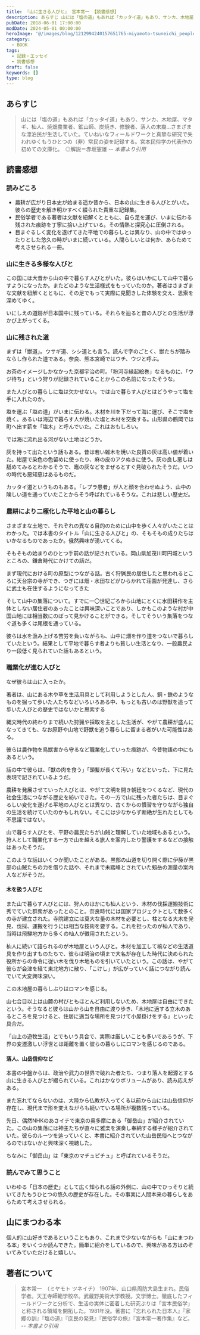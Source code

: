 ```yaml
---
title: 『山に生きる人びと』 宮本常一 【読書感想】
description: あらすじ 山には「塩の道」もあれば「カッタイ道」もあり、サンカ、木地屋、マタギ、杣人、焼畑農業者、鉱山師、炭焼き、修験者、落人の末裔…さまざまな漂泊民が生活していた。ていねいなフィールドワークと真摯な研究で失われゆくもうひとつの（非）常民の姿を記録する。宮本民俗学の代表作の初めての文庫化。　◎解説＝赤坂憲雄
pubDate: 2018-06-01 17:00:00
modDate: 2024-05-01 00:00:00
heroImage: '@/images/blog/1212994240157651765-miyamoto-tsuneichi_people-live-in-the-mountains.webp'
category:
  - BOOK
tags:
  - 記録・エッセイ
  - 読書感想
draft: false
keywords: []
type: blog
---
```



## あらすじ

> 山には「塩の道」もあれば「カッタイ道」もあり、サンカ、木地屋、マタギ、杣人、焼畑農業者、鉱山師、炭焼き、修験者、落人の末裔…さまざまな漂泊民が生活していた。ていねいなフィールドワークと真摯な研究で失われゆくもうひとつの（非）常民の姿を記録する。宮本民俗学の代表作の初めての文庫化。　◎解説＝赤坂憲雄 <cite>-- 本書より引用</cite>

## 読書感想

### 読みどころ

- 農耕が広がり日本史が始まる遥か昔から、日本の山に生きる人びとがいた。彼らの歴史を解き明かすべく綴られた貴重な記録集。
- 民俗学者である著者は文献を紐解くとともに、自ら足を運び、いまに伝わる残された痕跡を丁寧に拾い上げている。その情熱と探究心に圧倒される。
- 目まぐるしく変化を遂げてきた平地での暮らしとは異なり、山の中ではゆったりとした悠久の時がいまに続いている。人間らしいとは何か、あらためて考えさせられる一冊。

### 山に生きる多様な人びと

この国には大昔から山の中で暮らす人びとがいた。彼らはいかにして山中で暮らすようになったか。またどのような生活様式をもっていたのか。著者はさまざまな文献を紐解くとともに、その足でもって実際に見聞きした体験を交え、思索を深めてゆく。

いにしえの道跡が日本国中に残っている。それらを辿ると昔の人びとの生活が浮かび上がってくる。

### 山に残された道

まずは「獣道」。ウサギ道、シシ道とも言う。読んで字のごとく、獣たちが踏みならし作られた道である。奈良、熊本宮崎ではウチ、ウジと呼ぶ。

お茶のイメージしかなかった京都宇治の町。「粉河寺縁起絵巻」なるものに、「ウジ待ち」という狩りが記録されていることからこの名前になったそうな。

また人びとの暮らしに塩は欠かせない。では山で暮らす人びとはどうやって塩を手に入れたのか。

塩を運ぶ「塩の道」がいまに伝わる。木材を川を下だって海に運び、そこで塩を焼く。あるいは海辺で暮らす人が焼いた塩と木材を交換する。山形県の鶴岡では町へ出す薪を「塩木」と呼んでいた。これはおもしろい。

では海に流れ出る河がない土地はどうか。

灰を持って出たという話もある。昔は若い雑木を焼いた良質の灰は高い値が着いた。紺屋で染色の色留めに使ったり、麻の皮のアクぬきに使う。灰の良し悪しは舐めてみるとわかるそうで、竈の灰などをまぜるとすぐ見破られたそうだ。いつの時代も悪知恵はあるものだ。

カッタイ道というものもある。「レプラ患者」が人と顔を合わせぬよう、山中の険しい道を通っていたことからそう呼ばれているそうな。これは悲しい歴史だ。

### 農耕により二極化した平地と山の暮らし

さまざまな土地で、それぞれの異なる目的のために山中を歩く人々がいたことはわかった。では本書のタイトル「山に生きる人びと」の、そもそもの成りたちはいかなるものであったか。俄然興味が湧いてくる。

そもそもの始まりのひとつ手前の話が記されている。岡山県加茂川町円城というところの、鎌倉時代にかけての話だ。

まず現代における町の原型につながる話。古く狩猟民の居住したと思われるところに天台宗の寺ができ、つぎには畑・水田などがひらかれて荘園が発達し、さらに武士も在住するようになってきた

そして山中の集落について。すでに一〇世紀ごろから山地にとくに水田耕作を主体としない居住者のあったことは興味深いことであり、しかもこのような村が中国山地には相当数にのぼって見かけることができる。そしてそういう集落をつなぐ道も多くは尾根を通っている。

彼らは水を汲み上げる苦労を負いながらも、山中に畑を作り道をつないで暮らしていたという。結果として平地で暮らす者よりも貧しい生活となり、一般農民より一段低く見られていた話もあるという。

### 職業化が進む人びと

なぜ彼らは山に入ったか。

著者は、山にある木や草を生活用具として利用しようとした人、銅・鉄のようなものを掘って歩いた人たちなどいろいろある中、もっとも古いのは野獣を追って歩いた人びとの歴史ではないかと思索する

縄文時代の終わりまで続いた狩猟や採取を主とした生活が、やがて農耕が盛んになってきても、なお原野や山地で野獣を追う暮らしに留まる者がいた可能性はある。

彼らは農作物を鳥獣害から守るなど職業化していった痕跡が、今昔物語の中にもあるという。

話の中で彼らは、「獣の肉を食う」「頭髪が長くて汚い」などといった、下に見た表現で記されているようだ。

農耕を発展させていった人びとは、やがて文明を開き朝廷をつくるなど、現代の社会生活につながる歴史を紡いできた。その一方で山に残った者たちは、目まぐるしい変化を遂げる平地の人びととは異なり、古くからの慣習を守りながら独自の生活を続けていたのかもしれない。そこには少なからず断絶が生れたとしても不思議ではない。

山で暮らす人びとを、平野の農民たちが山賊と理解していた地域もあるという。狩人として職業化する一方で山を越える旅人を案内したり警護をするなどの接触はあったそうだ。

このような話はいくつか聞いたことがある。黒部の山道を切り開く際に伊藤が黒部の山賊たちの力を借りた話や、それまで未踏峰とされていた剱岳の測量の案内人などがそうだ。

#### 木を扱う人びと

また山で暮らす人びとには、狩人のほかにも杣人という、木材の伐採運搬技術に秀でていた群衆があったとのこと。奈良時代には国家プロジェクトとして数多くの寺が建立された。寺院建立には莫大な量の木材を必要とし、柱となる大木を発見、伐採、運搬を行うには相当な技術を要する。これを担ったのが杣人であり、当時は飛騨地方から多くの杣人が徴用されたという。

杣人に続いて語られるのが木地屋という人びと。木材を加工して椀などの生活道具を作り出すものたちで、彼らは明治の頃まで大名が存在した時代に決められた役所からの命令に従い木を伐り木地ものを引いていたという。この話は、やがて彼らが会津を経て東北地方に散り、「こけし」が広がっていく話につながり読んでいて大変興味深い。

この木地屋の暮らしぶりはロマンを感じる。

山七合目以上は山麓の村びともほとんど利用しないため、木地屋は自由にできたという。そうなると彼らは山から山を自由に渡り歩き、「木地に適する立木のあるところを見つけると、住居に適当な場所を見つけて小屋掛けをする」といった具合だ。

「山上の遊牧生活」とでもいう具合で、実際は厳しいことも多いであろうが、下界の変遷激しい浮世とは距離を置く彼らの暮らしにロマンを感じるのである。

#### 落人、山岳信仰など

本書の中盤からは、政治や武力の世界で破れた者たち、つまり落人を起源とする山に生きる人びとが綴られている。これはかなりボリュームがあり、読み応えがある。

また忘れてならないのは、大陸から仏教が入ってくる以前から山には山岳信仰が存在し、現代まで形を変えながらも続いている場所が複数残っている。

先日、偶然NHKのあさイチで東京の奥多摩にある「御岳山」が紹介されていた。この山の集落には神主たちが直々に雅楽を演奏し奉納する様子が紹介されていた。彼らのルーツを辿っていくと、本書に紹介されていた山岳民俗へとつながるのではないかと興味深く視聴した。

ちなみに「御岳山」は「東京のマチュピチュ」と呼ばれているそうだ。

### 読んでみて思うこと

いわゆる「日本の歴史」として広く知られる話の外側に、山の中でひっそりと続いてきたもうひとつの悠久の歴史が存在した。その事実に人間本来の暮らしをあらためて考えさせられる。

<div class='not-prose'>
  <div data-vc_mylinkbox_id='886753648'></div>
</div>

## 山にまつわる本

個人的に山好きであるということもあり、これまで少ないながらも「山にまつわる本」をいくつか読んできた。簡単に紹介をしているので、興味がある方はのぞいてみていただけると嬉しい。

<BlogCard
  title='【作品紹介】 「山」にまつわる本　～小説、ノンフィクションなどなど'
  description='「山」に興味を持つにいたるまで 突然ですが、「山」は好きですか？遠くから美しい山の稜線を眺めたり、一歩ずつ足を踏み入れ頂上を目指したり。いつからか私はすっかり山の虜になってしまいました。 もとはと言えば、身近に登山をする人がいたことや、『岳』という山岳救助をテーマにした漫画を読んだことがキッカケでし'
  url='https://www.neputa-note.net/2018/01/books-about-mountain/'
  domain='www.neputa-note.net'
/>

## 著者について

> 宮本常一　（ミヤモト ツネイチ） 1907年、山口県周防大島生まれ。民俗学者。天王寺師範学校卒。武蔵野美術大学教授。文学博士。徹底したフィールドワークと分析で、生活の実体に密着した研究ぶりは「宮本民俗学」と称される領域を開拓した。1981年没。著書に『忘れられた日本人』『家郷の訓』『塩の道』『庶民の発見』『民俗学の旅』『宮本常一著作集』など。 <cite>-- 本書より引用</cite>
